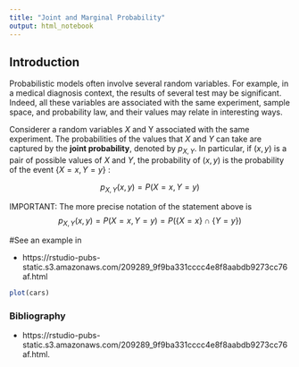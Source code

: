 ```yaml
---
title: "Joint and Marginal Probability"
output: html_notebook
---
```


## Introduction

Probabilistic models often involve several random variables. For example, in a medical diagnosis context, the results of several test may be significant. Indeed, all these variables are associated with the same experiment, sample space, and probability law, and their values may relate in interesting ways.

Considerer a random variables *X* and Y associated with the same experiment. The probabilities of the values that *X* and *Y* can take are captured by the **joint probability**, denoted by $p_{X,Y}$. In particular, if $(x,y)$ is a pair of possible values of $X$ and $Y$, the probability of $(x,y)$ is the probability of the event $\lbrace{ X = x, Y = y \rbrace }$ :

$$ p_{X,Y}(x,y)=P(X=x, Y=y)$$

IMPORTANT: The more precise notation  of the statement above is $$ p_{X,Y}(x,y)=P(X=x, Y=y) = P(\lbrace{X=x}\rbrace \cap   \lbrace{Y=y}\rbrace)$$

#See an example in

- https://rstudio-pubs-static.s3.amazonaws.com/209289_9f9ba331cccc4e8f8aabdb9273cc76af.html


```r
plot(cars)
```


### Bibliography

- https://rstudio-pubs-static.s3.amazonaws.com/209289_9f9ba331cccc4e8f8aabdb9273cc76af.html.
